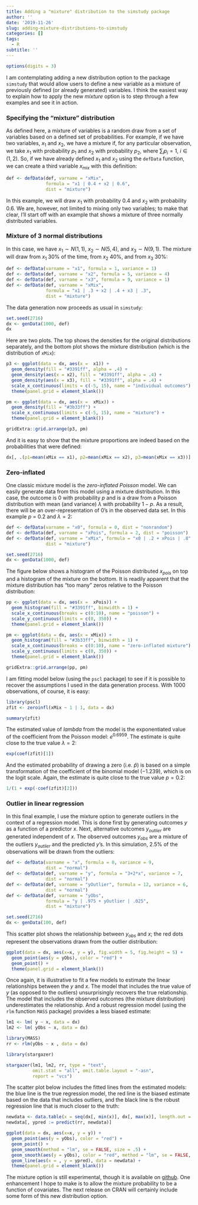 ```yaml
---
title: Adding a "mixture" distribution to the simstudy package
author: ''
date: '2019-11-26'
slug: adding-mixture-distributions-to-simstudy
categories: []
tags:
  - R
subtitle: ''
---
```


```r
options(digits = 3)
```

I am contemplating adding a new distribution option to the package `simstudy` that would allow users to define a new variable as a mixture of previously defined (or already generated) variables. I think the easiest way to explain how to apply the new *mixture* option is to step through a few examples and see it in action.

### Specifying the "mixture" distribution

As defined here, a mixture of variables is a random draw from a set of variables based on a defined set of probabilities. For example, if we have two variables, $x_1$ and $x_2$, we have a mixture if, for any particular observation, we take $x_1$ with probability $p_1$ and $x_2$ with probability $p_2$, where $\sum_i{p_i} = 1$, $i \in (1, 2)$.  So, if we have already defined $x_1$ and $x_2$ using the `defData` function, we can create a third variable $x_{mix}$ with this definition:

```r
def <- defData(def, varname = "xMix", 
               formula = "x1 | 0.4 + x2 | 0.6", 
               dist = "mixture")
```

In this example, we will draw $x_1$ with probability 0.4 and $x_2$ with probability 0.6. We are, however, not limited to mixing only two variables; to make that clear, I'll start off with an example that shows a mixture of three normally distributed variables.

### Mixture of 3 normal distributions

In this case, we have $x_1 \sim N(1,1)$, $x_2 \sim N(5,4)$, and $x_3 \sim N(9,1)$. The mixture will draw from $x_1$ 30% of the time, from $x_2$ 40%, and from $x_3$ 30%:

```r
def <- defData(varname = "x1", formula = 1, variance = 1)
def <- defData(def, varname = "x2", formula = 5, variance = 4)
def <- defData(def, varname = "x3", formula = 9, variance = 1)
def <- defData(def, varname = "xMix", 
               formula = "x1 | .3 + x2 | .4 + x3 | .3", 
               dist = "mixture")
```

The data generation now proceeds as usual in `simstudy`:

```r
set.seed(2716)
dx <- genData(1000, def)
dx
```

Here are two plots. The top shows the densities for the original distributions separately, and the bottom plot shows the mixture distribution (which is the distribution of `xMix`):

```r
p3 <- ggplot(data = dx, aes(x =  x1)) +
  geom_density(fill = "#3391ff", alpha = .4) +
  geom_density(aes(x = x2), fill = "#3391ff", alpha = .4) +
  geom_density(aes(x = x3), fill = "#3391ff", alpha = .4) +
  scale_x_continuous(limits = c(-5, 15), name = "individual outcomes") +
  theme(panel.grid = element_blank())

pm <- ggplot(data = dx, aes(x =  xMix)) +
  geom_density(fill = "#3b33ff") +
  scale_x_continuous(limits = c(-5, 15), name = "mixture") +
  theme(panel.grid = element_blank())

gridExtra::grid.arrange(p3, pm)
```

And it is easy to show that the mixture proportions are indeed based on the probabilities that were defined:

```r
dx[, .(p1=mean(xMix == x1), p2=mean(xMix == x2), p3=mean(xMix == x3))]
```

### Zero-inflated

One classic mixture model is the *zero-inflated Poisson* model. We can easily generate data from this model using a mixture distribution. In this case, the outcome is $0$ with probability $p$ and is a draw from a Poisson distribution with mean (and variance) $\lambda$ with probability $1-p$. As a result, there will be an over-representation of 0's in the observed data set. 
In this example $p$ = 0.2 and $\lambda = 2$:

```r
def <- defData(varname = "x0", formula = 0, dist = "nonrandom")
def <- defData(def, varname = "xPois", formula = 2, dist = "poisson")
def <- defData(def, varname = "xMix", formula = "x0 | .2 + xPois | .8", 
               dist = "mixture")

set.seed(2716)
dx <- genData(1000, def)
```

The figure below shows a histogram of the Poisson distributed $x_{pois}$ on top and a histogram of the mixture on the bottom. It is readily apparent that the mixture distribution has "too many" zeros relative to the Poisson distribution:

```r
pp <- ggplot(data = dx, aes(x =  xPois)) +
  geom_histogram(fill = "#3391ff", binwidth = 1) +
  scale_x_continuous(breaks = c(0:10), name = "poisson") +
  scale_y_continuous(limits = c(0, 350)) +
  theme(panel.grid = element_blank())

pm <- ggplot(data = dx, aes(x = xMix)) +
  geom_histogram(fill = "#3b33ff", binwidth = 1) +
  scale_x_continuous(breaks = c(0:10), name = "zero-inflated mixture") +
  scale_y_continuous(limits = c(0, 350)) +
  theme(panel.grid = element_blank())

gridExtra::grid.arrange(pp, pm)
```

I am fitting model below (using the `pscl` package) to see if it is possible to recover the assumptions I used in the data generation process. With 1000 observations, of course, it is easy:

```r
library(pscl)
zfit <- zeroinfl(xMix ~ 1 | 1, data = dx)

summary(zfit)
```

The estimated value of $lambda$ from the model is the exponentiated value of the coefficient from the Poisson model: $e^{0.6959}$. The estimate is quite close to the true value $\lambda = 2$:

```r
exp(coef(zfit)[1])
```

And the estimated probability of drawing a zero (i.e. $\hat{p}$) is based on a simple transformation of the coefficient of the binomial model ($-1.239$), which is on the logit scale. Again, the estimate is quite close to the true value $p = 0.2$:

```r
1/(1 + exp(-coef(zfit)[2]))
```

### Outlier in linear regression

In this final example, I use the mixture option to generate outliers in the context of a regression model. This is done first by generating outcomes $y$ as a function of a predictor $x$. Next, alternative outcomes $y_{outlier}$ are generated independent of $x$. The observed outcomes $y_{obs}$ are a mixture of the outliers $y_{outlier}$ and the predicted $y$'s. In this simulation, 2.5% of the observations will be drawn from the outliers:

```r
def <- defData(varname = "x", formula = 0, variance = 9, 
               dist = "normal")
def <- defData(def, varname = "y", formula = "3+2*x", variance = 7, 
               dist = "normal")
def <- defData(def, varname = "yOutlier", formula = 12, variance = 6, 
               dist = "normal")
def <- defData(def, varname = "yObs", 
               formula = "y | .975 + yOutlier | .025", 
               dist = "mixture")

set.seed(2716)
dx <- genData(100, def)
```

This scatter plot shows the relationship between $y_{obs}$ and $x$; the red dots represent the observations drawn from the outlier distribution:

```r
ggplot(data = dx, aes(x=x, y = y), fig.width = 5, fig.height = 5) +
  geom_point(aes(y = yObs), color = "red") +
  geom_point() +
  theme(panel.grid = element_blank())
```

Once again, it is illustrative to fit a few models to estimate the linear relationships between the $y$ and $x$. The model that includes the true value of $y$ (as opposed to the outliers) unsurprisingly recovers the true relationship. The model that includes the observed outcomes (the mixture distribution) underestimates the relationship. And a robust regression model (using the `rlm` function `MASS` package) provides a less biased estimate:

```r
lm1 <- lm( y ~ x, data = dx)
lm2 <- lm( yObs ~ x, data = dx)

library(MASS)
rr <- rlm(yObs ~ x , data = dx)
```


```r
library(stargazer)

stargazer(lm1, lm2, rr, type = "text",
          omit.stat = "all", omit.table.layout = "-asn",
          report = "vcs")
```

The scatter plot below includes the fitted lines from the estimated models: the blue line is the true regression model, the red line is the biased estimate based on the data that includes outliers, and the black line is the robust regression line that is much closer to the truth:

```r
newdata <- data.table(x = seq(dx[, min(x)], dx[, max(x)], length.out = 300))
newdata[, ypred := predict(rr, newdata)]

ggplot(data = dx, aes(x=x, y = y)) +
  geom_point(aes(y = yObs), color = "red") +
  geom_point() +
  geom_smooth(method = "lm", se = FALSE, size = .5) +
  geom_smooth(aes(y = yObs), color = "red", method = "lm", se = FALSE, size = .5) +
  geom_line(aes(x = , y = ypred), data = newdata) +
  theme(panel.grid = element_blank())
```

The mixture option is still experimental, though it is available on [github](https://github.com/kgoldfeld/simstudy). One enhancement I hope to make is to allow the mixture probability to be a function of covariates. The next release on CRAN will certainly include some form of this new distribution option.

&nbsp;
